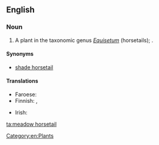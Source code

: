==English==

===Noun===
{{en-noun|head=[[meadow]] [[horsetail]]}}

# A plant in the taxonomic genus ''[[Equisetum]]'' (horsetails); {{taxlink|Equisetum pratense|species}}.

====Synonyms====
* [[shade horsetail]]

====Translations====
{{trans-top|''Equisetum pratense''}}
* Faroese: {{t-|fo|vallbjølluvísa|f}}
* Finnish: {{t+|fi|lehtokorte}}, {{t-|fi|niittykorte}}
{{trans-mid}}
* Irish: {{t-|ga|scuab eich mhóinéir|f}}
{{trans-bottom}}

[[Category:en:Plants]]

[[ta:meadow horsetail]]